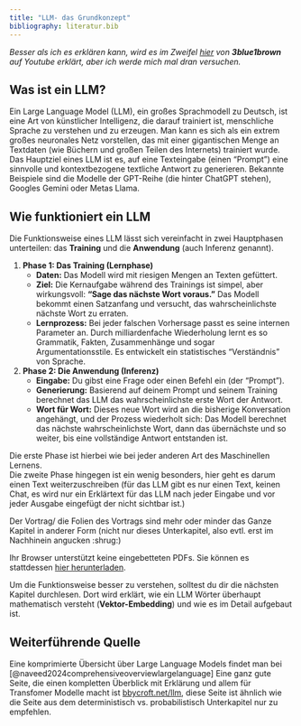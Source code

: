 ```yaml
---
title: "LLM- das Grundkonzept"
bibliography: literatur.bib
---
```


_Besser als ich es erklären kann, wird es im Zweifel [hier](https://www.youtube.com/watch?v=LPZh9BOjkQs) von **3blue1brown** auf Youtube erklärt, aber ich werde mich mal dran versuchen._

## Was ist ein LLM?
Ein Large Language Model (LLM), ein großes Sprachmodell zu Deutsch, ist eine Art von künstlicher Intelligenz, die darauf trainiert ist, menschliche Sprache zu verstehen und zu erzeugen. Man kann es sich als ein extrem großes neuronales Netz vorstellen, das mit einer gigantischen Menge an Textdaten (wie Büchern und großen Teilen des Internets) trainiert wurde.
Das Hauptziel eines LLM ist es, auf eine Texteingabe (einen "Prompt") eine sinnvolle und kontextbezogene textliche Antwort zu generieren. Bekannte Beispiele sind die Modelle der GPT-Reihe (die hinter ChatGPT stehen), Googles Gemini oder Metas Llama.

## Wie funktioniert ein LLM
Die Funktionsweise eines LLM lässt sich vereinfacht in zwei Hauptphasen unterteilen: das **Training** und die **Anwendung** (auch Inferenz genannt).

1.  **Phase 1: Das Training (Lernphase)**
    -   **Daten:** Das Modell wird mit riesigen Mengen an Texten gefüttert.
    -   **Ziel:** Die Kernaufgabe während des Trainings ist simpel, aber wirkungsvoll: **"Sage das nächste Wort voraus."** Das Modell bekommt einen Satzanfang und versucht, das wahrscheinlichste nächste Wort zu erraten. 
    -   **Lernprozess:** Bei jeder falschen Vorhersage passt es seine internen Parameter an. Durch milliardenfache Wiederholung lernt es so Grammatik, Fakten, Zusammenhänge und sogar Argumentationsstile. Es entwickelt ein statistisches "Verständnis" von Sprache.

2.  **Phase 2: Die Anwendung (Inferenz)**
    -   **Eingabe:** Du gibst eine Frage oder einen Befehl ein (der "Prompt").
    -   **Generierung:** Basierend auf deinem Prompt und seinem Training berechnet das LLM das wahrscheinlichste erste Wort der Antwort.
    -   **Wort für Wort:** Dieses neue Wort wird an die bisherige Konversation angehängt, und der Prozess wiederholt sich: Das Modell berechnet das nächste wahrscheinlichste Wort, dann das übernächste und so weiter, bis eine vollständige Antwort entstanden ist.

Die erste Phase ist hierbei wie bei jeder anderen Art des Maschinellen Lernens.  
Die zweite Phase hingegen ist ein wenig besonders, hier geht es darum einen Text weiterzuschreiben (für das LLM gibt es nur einen Text, keinen Chat, es wird nur ein Erklärtext für das LLM nach jeder Eingabe und vor jeder Ausgabe eingefügt der nicht sichtbar ist.) 

:::{.callout-tip title="Auch hierzu musste ich mal einen Vortrag in der Uni halten" collapse="true"}

Der Vortrag/ die Folien des Vortrags sind mehr oder minder das Ganze Kapitel in anderer Form (nicht nur dieses Unterkapitel, also evtl. erst im Nachhinein angucken :shrug:)

<object data="Quellen/Grundlagen Large Language Models.pdf" type="application/pdf" width="100%" height="600px">
    <p>Ihr Browser unterstützt keine eingebetteten PDFs. Sie können es stattdessen <a href="Quellen/Grundlagen Large Language Models.pdf">hier herunterladen</a>.</p>
</object>

:::

Um die Funktionsweise besser zu verstehen, solltest du dir die nächsten Kapitel durchlesen. Dort wird erklärt, wie ein LLM Wörter überhaupt mathematisch versteht (**Vektor-Embedding**) und wie es im Detail aufgebaut ist.

## Weiterführende Quelle
Eine komprimierte Übersicht über Large Language Models findet man bei [@naveed2024comprehensiveoverviewlargelanguage]
Eine ganz gute Seite, die einen kompletten Überblick mit Erklärung und allem für Transfomer Modelle macht ist [bbycroft.net/llm](https://bbycroft.net/llm), diese Seite ist ähnlich wie die Seite aus dem deterministisch vs. probabilistisch Unterkapitel nur zu empfehlen.  